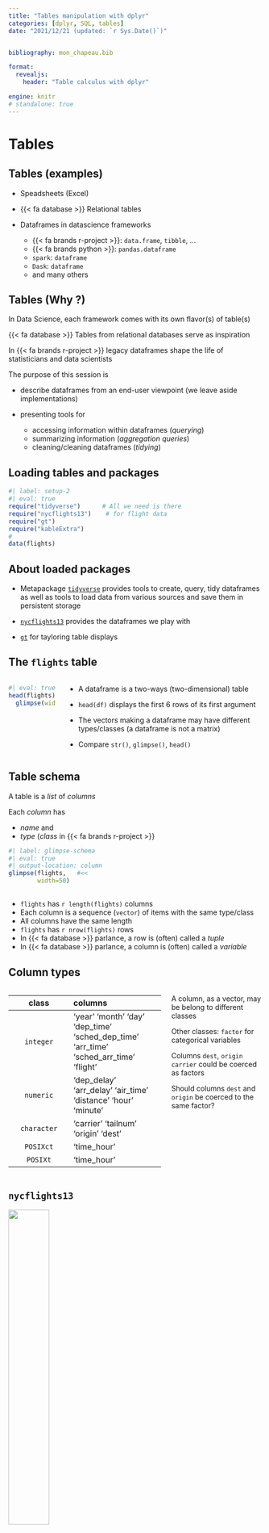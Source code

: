```yaml
---
title: "Tables manipulation with dplyr"
categories: [dplyr, SQL, tables]
date: "2021/12/21 (updated: `r Sys.Date()`)"


bibliography: mon_chapeau.bib

format: 
  revealjs:
    header: "Table calculus with dplyr"

engine: knitr
# standalone: true
---
```








# Tables  {background-color="#1c191c"}




## Tables (examples)

- Speadsheets (Excel)

- {{< fa database >}} Relational tables

- Dataframes in datascience frameworks

  - {{< fa brands r-project >}}: `data.frame`, `tibble`, ...
  - {{< fa brands python >}}: `pandas.dataframe`
  - `spark`: `dataframe`
  - `Dask`: `dataframe`
  - and many others




## Tables (Why ?)

In Data Science, each framework comes with its own flavor(s) of table(s)

{{< fa database >}} Tables from relational databases serve as inspiration

In {{< fa brands r-project >}} legacy dataframes shape the life of statisticians and data scientists

The purpose of this session is

- describe dataframes from an end-user viewpoint (we leave aside implementations)

- presenting tools for
  - accessing information within dataframes (*querying*)
  - summarizing information (*aggregation queries*)
  - cleaning/cleaning dataframes  (*tidying*)





## Loading tables and packages


```r
#| label: setup-2
#| eval: true
require("tidyverse")      # All we need is there
require("nycflights13")    # for flight data
require("gt")
require("kableExtra")
# 
data(flights)
```



## About loaded packages 

- Metapackage [`tidyverse`](https://www.tidyverse.org) provides tools to create, query, tidy dataframes as well as tools to load data from various sources and save them in persistent storage

- [`nycflights13`](https://github.com/tidyverse/nycflights13) provides the dataframes we play with

- [`gt`](https://gt.rstudio.com)  for tayloring table displays



## The `flights` table


::: {.columns}

::: {.column}
```r
#| eval: true
head(flights) |>
  glimpse(width = 30) 
```

:::
::: {.column}

- A dataframe is a two-ways (two-dimensional) table

- `head(df)` displays the first 6 rows of its first argument

- The vectors making a dataframe may have different types/classes (a dataframe is not a matrix)

- Compare `str()`, `glimpse()`, `head()`

:::
::: 



## Table schema



A table is a _list_ of _columns_

Each _column_ has

- _name_ and
- _type_ (_class_ in {{< fa brands r-project >}}


```r
#| label: glimpse-schema
#| eval: true
#| output-location: column
glimpse(flights,   #<<
        width=50)
```




##

- `flights` has `r length(flights)` columns
- Each column is  a sequence (`vector`) of items with the same type/class
- All columns have the same length
- `flights` has `r nrow(flights)` rows
- In {{< fa database >}} parlance, a row is (often) called a _tuple_
- In {{< fa database >}} parlance, a column is (often) called a _variable_



## Column types

::: {.columns}
::: {.column}

| class |  columns |
|:--:|:-----|
| `integer`   |  'year' 'month' 'day' 'dep_time' 'sched_dep_time' 'arr_time' 'sched_arr_time' 'flight'  |
| `numeric`  | 'dep_delay' 'arr_delay' 'air_time' 'distance' 'hour' 'minute'  |
| `character`   |  'carrier' 'tailnum' 'origin' 'dest' |
| `POSIXct`   |  'time_hour' |
| `POSIXt`   |  'time_hour' |


:::
::: {.column}


A column, as a vector, may be belong to different classes

Other classes:  `factor` for categorical variables

Columns `dest`, `origin` `carrier` could be coerced as factors

Should columns `dest`  and `origin` be coerced to the same factor?

:::
::: 







## `nycflights13`


::: {.center}


![](/images/schema-nycflights.png){width="40%"}


:::



## Columns specification


::: {.columns}

::: {.column width="30%"}
```r
as.col_spec(flights)
```
:::

::: {.column}

```r
cols(
  year = col_integer(),
  month = col_integer(),
  day = col_integer(),
  dep_time = col_integer(),
  sched_dep_time = col_integer(),
  dep_delay = col_double(),
  arr_time = col_integer(),
  sched_arr_time = col_integer(),
  arr_delay = col_double(),
  carrier = col_character(),
  flight = col_integer(),
  tailnum = col_character(),
  origin = col_character(),
  dest = col_character(),
  air_time = col_double(),
  distance = col_double(),
  hour = col_double(),
  minute = col_double(),
  time_hour = col_datetime(format = "")
)
```
:::
::: 



##

$\approx$ table schema in relational databases

Column specifications are useful when loading dataframes from structured text files
like `.csv` files

`.csv` files do not contain typing information

File loaders from package `readr` can be tipped about column classes using column specifications



# SQL and Relational algebra with `dplyr` {background-color="#1c191c"}



## {{< fa syringe >}}

- SQL stands for structured/simple Query Language

- A query language elaborated during the 1970's at IBM by E. Codd

- Geared towards exploitation of collections of relational tables

- Less powerful but simpler to use than a programming language

- `dplyr` is a principled {{< fa brands r-project >}}-friendly
implementation of SQL ideas (and other things)

At the core of SQL lies the idea of a table calculus called **relational algebra**



## Relational algebra (basics)

Convention: $R$  is a table with columns $A_1, \ldots, A_k$

::: {.callout-note}

### Projection (picking columns)

$\pi(R, A_1, A_3)$

:::


::: {.callout-note}

### Selection/Filtering (picking rows)

$\sigma(R, {\text{condition}})$

:::

::: {.callout-note}

###  Join (mulitple tables operation)

$\bowtie(R,S, {\text{condition}})$

:::

{{< fa hand-point-right >}} Any operation produces a table

{{< fa hand-point-right >}} The schema of the derived table depends on the operation (but does not depend on the content/value of the operands)


##

Table calculus relies on a small set of basic operations $\pi, \sigma, \bowtie$

Each operation has one or two table **operands** and produce a table

{{< fa exclamation-triangle >}} There is more to SQL than relational algebra


## Projection  $\pi$


$\pi(R, {A_1, A_3})$

A projection  $\pi(\cdot, {A_1, A_3})$ is defined by a set of column names, say $A_1, A_3$

If $R$ has columns with given names, the result is a table with names $A_1, A_3$ and one row per row of $R$

A projection is parametrized by a list of column names




## {{< fa tools >}} Package `dplyr`

::: {.columns}
::: {.column width="30%"}

- [_Tranformation_ chapter in R4DS](https://r4ds.had.co.nz/transform.html)

- [Cheat sheet I](https://github.com/rstudio/cheatsheets/blob/main/data-transformation.pdf)

- [Cheat sheet II](https://www.rstudio.com/wp-content/uploads/2015/02/data-wrangling-cheatsheet.pdf)

:::
::: {.column width="70%"}

```r
#| eval: true
knitr::include_url("https://dplyr.tidyverse.org")
```

[https://dplyr.tidyverse.org](https://dplyr.tidyverse.org)

::: 

:::

##

Base {{< fa brands r-project >}} provides tools to perform relational algebra operations

But:

- Base {{< fa brands r-project >}} does not provide a consistent API

- The lack of a consistent API makes operation chaining tricky



## `dplyr` verbs

Five basic verbs:

- Pick observations/rows by their values (`filter()`)   σ(...) 

- Pick variables by their names (`select()`)     π(...)

- Reorder the rows (`arrange()`)

- Create new variables with functions of existing variables (`mutate()`)

- Collapse many values down to a single summary (`summarise()`)

. . .

And

- `group_by()`  changes the scope of each function from operating on the entire dataset to operating on it group-by-group





## {{< fa umbrella-beach >}} tidyverse

::: {.columns}

::: {.column}
> All verbs work similarly:

> The first argument is a data frame (table).

> The subsequent arguments describe what to do with the data frame, using the variable/column names (without quotes)

> The result is a new data frame (table)

:::

::: {.column}

```r
knitr::include_url("https://www.tidyverse.org")
```

:::
:::




## `dplyr::select()` as a projection operator (π)

$\pi(R, \underbrace{A_1, \ldots, A_3}_{\text{column names}})$

```r
select(R, A1, A3) #<<
```

or,  equivalently

```r
R |> select(A1, A3) #<<
```

{{< fa hand-point-right >}} `|>` is the pipe operator 

{{< fa hat-wizard >}} `x |> f(y, z)` is translated to `f(x, y, z)` and then evaluated

##  `dplyr::select()` 

- Function `select` has a variable number of arguments

- Function `select`  has a variable number of arguments

- Function `select` allows to pick column by names (and much more)

- Note that in the current environment, there are no objects called `A1`, `A3`

- The consistent API allows to use the pipe operator

::: {.callout-caution}

There is also a `select()` function  in base `R`

:::

## Toy tables

::: {.columns}
::: {.column}

```r
#| eval: true
spam <- set.seed(42)

R <-  tibble(A1=seq(2, 10, 2),
             A2=sample(letters, 5),
             A3=seq(from=date("2021-10-21"),
                    to=date("2021-11-20"),
                    by=7),
             D=sample(letters, 5))

S <- tibble(E=c(3,4,6,9, 10),
            F=sample(letters, 5),
            G=seq(from=date("2021-10-21"),
                   to=date("2021-10-21")+4, by=1),
            D=sample(letters,5)
          )
```

:::
::: {.column}

```r
#| eval: true
knitr::kable(R, caption="R")
knitr::kable(S, caption="S")
```

:::
:::



## Projecting toy tables 

::: {.columns}
::: {.column}

```r
#| eval: true
R |> 
  dplyr::select(A2,D) |> 
  knitr::kable(caption="Projecting R")
```

:::
::: {.column}


```r
#| eval: true
R |> 
  dplyr::select(- where(is.character)) |> 
  knitr::kable(caption="Projecting R, all but character columns")
```


:::
::: 







## Projecting `flights` on `origin`  and `dest`




```r
#| label: flights-select
#| output-location: column
#| eval: true
flights |>
  select(origin, dest) |>  #<<
  head()
```

A more readable equivalent of

```r
head(select(flights,
            origin,
            dest),
     10)
```

```.sql
SELECT 
  origin, dest
FROM 
  flights
LIMIT 10;
```









## $\sigma(R, \text{condition})$

- A selection/filtering operation is defined by a condition that can be checked on the rows of tables with convenient schema

- $\sigma(R, \text{condition})$ returns a table with the same schema as $R$

- The resulting table contains the rows/tuples of $R$ that satisfy $\text{condition}$

- $\sigma(R, \text{FALSE})$ returns an empty table with the same schema as $R$






## Chaining filtering and projecting


```r
#| label: toy-filter-project
#| eval: true
#| output-location: column
start <- date("2021-10-27")
end <- start + 21

R |>
#  filter(A2 > "n") |>  #<<
  filter(between(A3, start, end)) |>
  select(A1, A3) #<<
```


::: {.aside}
Filtering dropped one row

Projecting dropped two columns

:::



## Selecting `flights` based on `origin`  and `dest`

and then projecting on `dest, time_hour, carrier`



```r
#| label: flights-filter-select
#| output-location: column
#| eval: true
flights |>
  filter(dest %in% c('ATL', 'LAX'), #<<
         origin == 'JFK') |>
  select(dest, time_hour, carrier) |> #<<
  head()
```

In SQL ({{< fa database >}} parlance:

```.sql
SELECT 
  dest, time_hour, carrier
FROM 
  flights
WHERE 
  dest IN ('ATL', 'LAX') AND
  origin = 'JFK'
LIMIT 6
```






## Logical operations


- `filter(R, condition_1, condition_2)` is meant to return the rows of `R` that satisfy `condition_1` **and** `condition_2`

- `filter(R, condition_1 & condition_2)` is an equivalent formulation

- `filter(R, condition_1 | condition_2)` is meant to return the rows of `R` that satisfy `condition_1` **or** `condition_2` (possibly both)

- `filter(R, xor(condition_1,condition_2))` is meant to return the rows of `R` that satisfy **either** `condition_1` **or** `condition_2` (just one of them)

- `filter(R, ! condition_1)` is meant to return the rows of `R` that **do not** satisfy  `condition_1`



<!-- ## Overview of set and boolean operations


![](/images/transform-logical.png)
 -->


## {{< fa skull-crossbones >}} Missing values!

Numerical column `dep_time` contains many `NA's` (missing values)

```r
#| eval: true
# flights |> pull(dep_time) |> summary()
summary(flights$dep_time)
```

{{< fa hand-point-right >}} Missing values (`NA` and variants) should
be handled with care

```r
#| eval: true
NA & TRUE
NA | TRUE
```



## Truth tables for three-valued logic

::: {.columns}
::: {.column}

{{< fa exclamation-triangle >}} {{< fa brands r-project >}} uses _three-valued logic_

{{< fa hand-point-right >}} Generate complete truth tables for `and, or, xor`

```r
#| echo: true
v <- c(TRUE, FALSE, NA) # truth values

list_tt <- map(c(`&`, `|`, xor),  #<<
               ~ outer(v, v, .x)) #<<

for (i in seq_along(list_tt)){
  colnames(list_tt[[i]]) <- v
  rownames(list_tt[[i]]) <- v
}

names(list_tt) <- c('& AND',
                    '| OR',
                    'XOR')
```
:::

::: {.column}
```r

for (i in 1:3){
print(
  kbl(list_tt[[i]], caption=names(list_tt[i])) |>
  kable_minimal(position = "left", full_width= FALSE) |>
  column_spec(1, bold = T, background = "lightgray") |>
  row_spec(0, bold = T, background = "lightgray")
)
  cat('<br>\n\n<!-- -->\n\n')
}

```

:::
::: 

## Truth tables 

|  <div style="width:80px">`and`</div> | <div style="width:80px">`TRUE`</div>  | <div style="width:80px">`FALSE`</div> |<div style="width:80px">`NA`</div>    |
|:--|:--|:--|:--|
|**`TRUE`**  |TRUE  |FALSE |NA    |
|**`FALSE`** |FALSE |FALSE |FALSE |
|**`NA`**    |NA    |FALSE |NA    |

<br>

|  <div style="width:80px">`or`</div> | <div style="width:80px">`TRUE`</div>  | <div style="width:80px">`FALSE`</div> |<div style="width:80px">`NA`</div>    |
|:--|:-|:--|:-|
|**`TRUE`**  |TRUE |TRUE  |TRUE |
|**`FALSE`** |TRUE |FALSE |NA   |
|**`NA`**    |TRUE |NA    |NA   |

<br>

|  <div style="width:80px">`xor`</div> | <div style="width:80px">`TRUE`</div>  | <div style="width:80px">`FALSE`</div> |<div style="width:80px">`NA`</div>    |
|:--|:--|:--|:--|
|**`TRUE`** |FALSE |TRUE  |NA |
|**`FALSE`** |TRUE  |FALSE |NA |
|**`NA`**   |NA    |NA    |NA |





## `slice()`: choosing rows based on location

::: {.columns}
::: {.column}

In base {{< fa brands r-project >}} dataframe cells can be addressed by
indices

`flights[5000:5010,seq(1, 19, by=5)]` returns rows `5000:5010` and columns
`1, 6, 11` from dataframe `flights`

This can be done in a (verbose) `dplyr` way using `slice()` and `select()`

:::
::: {.column}

```r
flights |>
  slice(5001:5005) |>  #<<
  select(seq(1, 19, by=5))
```

:::
::: 


{{< fa hand-point-right >}} combined with aggregation (`group_by()`) variants of `slice_` may be used 
to perform *windowing* operations

{{< fa hand-point-right >}} Useful variant `slice_sample()`




# Joins : multi-table queries   {background-color="#1c191c"}


##

::: {.callout-note}

$\bowtie(R,S, {\text{condition}})$

stands for

> join rows/tuples of $R$ and rows/tuples of $S$  that satisfy $\text{condition}$

:::




## `nycflights` tables

::: {.columns}
::: {.column}
The `nycflights13` package  offers five related tables:

- _Fact_ tables:
  - `flights`
  - `weather`  (hourly weather conditions at different locations)

- _Dimension_ tables:
  - `airports`  (airports full names, location, ...)
  - `planes`    (model, manufacturer, year, ...)
  - `airlines`  (full names)

This is an instance of a [Star Schema](https://en.wikipedia.org/wiki/Star_schema)

:::

::: {.column}
![](/images/schema-nycflights.png)

:::
::: 




## About *Star schemas*

- Fact tables record measurements for a specific event

- Fact tables generally consist of numeric values, and foreign keys to dimensional data where descriptive information is kept

- Dimension tables record informations about entities involved in events recorded in Fact tables

::: {.aside}

From [Wikipedia](https://en.wikipedia.org/wiki/Star_schema)]

:::



## {{< fa wind >}} weather conditions



```r
#| eval: true
#| output-location: column
weather |>
  glimpse(width = 50)
```



## Connecting `flights`  and `weather`


We want to complement information in `flights` using data `weather`

Motivation: we would like to relate delays (`arr_delay`) and weather conditions

- can we explain (justify) delays using weather data?

- can we predict delays using weather data?



## {{< fa plane-departure >}} ⋈  {{< fa wind >}}



For each flight (row in `flights`)

- `year`, `month`, `day`, `hour` (computed from `time_hour`) indicate
the approaximate time of departure

- `origin` indicates the airport where the plane takes off

Each row of `weather` contains corresponding information

{{< fa hand-point-right >}} for each row of `flights` we look for rows of `weather`
with matching values in `year`, `month`, `day`, `hour`  and `origin`

{{< fa hand-point-right >}} NATURAL INNER JOIN between the tables



## `inner_join`: natural join



```r
#| label: flights-weather
#| output-location: column
#| eval: true
f_w <- flights |>
  inner_join(weather) #<<

f_w |> 
  select(seq(1, 
             ncol(f_w),
             by=2)) |> 
  glimpse(width=50)
```







## Join schema


```r

f_w |>
  glimpse(width=50)
```


##

The schema of the result is the union of the schemas of the operands

A tuple from `flights` matches a tuple from `weather` if the tuple have the same values in the common columns:

```r
#| eval: true
#| echo: false
names(f_w)
```



## Which columns are used when joining tables $R$ and $S$?

- _default behavior_ of `inner_join`: all columns shared by  $R$ and $S$. Common columns  have the same name
in both schema. They are expected to have the same class

- _manual definition_: in many settings, we  want to overrule the default behavior. We specify
manually which column from $R$ should match which column from $S$



## Natural join of  `flights`  and `weather`:

```r
#| eval: true
common_names <- base::intersect(names(weather),
                                names(flights))

setequal(
  inner_join(flights, weather),
  inner_join(flights,
             weather,
             by=common_names)
)
```



## {{< fa brain >}} Are you surprised by the next chunk?

```r
#| eval: true
dtu  <- inner_join(flights,
           weather,
           by=c("year", "month", "day", "origin", "hour"))

dtv <- inner_join(flights,
           weather,
           by=c("origin", "time_hour"))

# setequal(dtu, dtv)
```

Recall that columns `year`, `month` `day` `hour` can be computed from  `time_hour`

```r
#| eval: true
flights |>
  filter(year!=year(time_hour) |
         month!=month(time_hour) |
         day!=day(time_hour) |
         hour!=hour(time_hour)) |>
  nrow()
```

## The two results do not have the same schema!

```r
#| eval: true
setdiff(colnames(dtv), colnames(dtu))
setdiff(colnames(dtu), colnames(dtv))
```


## Fixing

```r
#| eval: true
dtu  <- inner_join(flights,
           weather,
           by=c("year", "month", "day", "origin", "hour"),
           suffix= c("", ".y")) |>  #<<
           select(-ends_with(".y"))  #<<

dtv <- inner_join(flights,
           weather,
           by=c("origin", "time_hour"),
           suffix= c("", ".y")) |>  #<<
           select(-ends_with(".y"))  #<<

setequal(dtu, dtv)
```



## About `inner_join`

::: {.columns}
::: {.column}

```.r
inner_join(
  x, y,
  by = NULL,      #<<
  copy = FALSE,
  suffix = c(".x", ".y"), #<<
  ...,
  keep = FALSE,  #<<
  na_matches = "na")  #<<
```

:::
::: {.column}
- `by`:
  - `by=c("A1", "A3", "A7")` row `r` from `R` and `s` from `S` match if `r.A1 == s.A1`,
  `r.A3 == s.A3`,   `r.A7 == s.A7`
  - `by=c("A1"="B", "A3"="C", "A7"="D")` row `r` from `R` and `s` from `S` match if `r.A1 == s.B`,
  `r.A3 == s.C`,   `r.A7 == s.D`

- `suffix`: If there are non-joined duplicate variables in `x` and `y`, these suffixes will be added to the output to disambiguate them.

- `keep`: Should the join keys from _both_ `x` and `y` be preserved in the output?

- `na_matches`: Should NA and NaN values match one another?

::: {.aside}
From online documentation

:::

:::
::: 






## Join flavors

Different flavors of `join` can be used to join one table to columns from another, matching values with the rows that they correspond to

Each join retains a different combination of values from the tables

. . .

- `left_join(x, y, by = NULL, suffix = c(".x", ".y"), ...)` Join matching values from `y` to `x`.
Retain all rows of `x` padding missing values from `y` by `NA`

- `semi_join` ...

- `anti_join` ...





## Toy examples : `inner_join`  {.smaller}

::: {.columns}
::: {.column width="40%"}

```r
#| eval: true
R |> kable(caption="R")
S |> kable(caption="S")
```
:::

::: {.column}

```r
#| eval: true
kable <- knitr::kable
inner_join(S, R, by=c("E"="A1")) |> 
  kable(caption='inner_join(S, R, by=c("E"="A1"))')
```

:::
:::





## Toy examples : `left_join`  {.smaller}

::: {.columns}
::: {.column width="30%"}

```r
#| eval: true
<<zetoytables>>
```

:::

::: {.column}

```r
#| eval: true
left_join(S, R, by=c("E"="A1")) |> 
  kable(caption='left_join(S, R, by=c("E"="A1"))')
```

:::
:::



## Toy examples : `semi_join` `anti_join`  {.smaller}

::: {.columns}
::: {.column width="40%"}

```r
#| eval: true
<<zetoytables>>
```

:::


::: {.column}

```r
#| eval: true
semi_join(S, R, by=c("E"="A1")) |> kable(caption='semi_join(S, R, by=c("E"="A1"))')
```

<br><br>

```r
#| eval: true
anti_join(S, R, by=c("E"="A1")) |> kable(caption='anti_join(S, R, by=c("E"="A1"))')
```

:::
::: 




## Conditional/ $\theta$ -join

In relational databases, joins are not restricted to _natural joins_

. . .

$$U \leftarrow R \bowtie_{\theta} S$$

reads as

$$\begin{array}{rl}
T & \leftarrow R \times S\\
U & \leftarrow \sigma(T, \theta)\end{array}$$

where

- $R \times S$ is the _cartesian product_ of $R$ and $S$

- $\theta$ is a boolean expression that can be evaluated on any tuple of $R \times S$



## Do we need conditional/ $\theta$ -joins?

::: {.callout-note}

{{< fa hand-point-right >}}: We can implement $\theta$/conditional-joins by pipelining a cross product and a filtering

:::

. . .

::: {.callout-caution}

{{< fa skull-crossbones >}}: Cross products are costly:

+ $\#\text{rows}(R \times S) = \#\text{rows}(R) \times \#\text{rows}(S)$
+ $\#\text{cols}(R \times S) = \#\text{cols}(R) + \#\text{cols}(S)$

:::

## Do we need conditional/ $\theta$ -joins? 

::: {.callout-note}

{{< fa database >}}: RDBMS use query planning and optimization, indexing to circumvent the cross product bottleneck (when possible)

:::

. . .

::: {.callout-tip}

{{< fa brands r-project >}}: if we need to perform a $\theta$-join

  + outsource it to a RDBMS, or
  + design an ad hoc pipeline

:::


::: {.aside}

[About conditional join](https://www.r-bloggers.com/2018/02/in-between-a-rock-and-a-conditional-join/)

:::




## A conditional join between `flights` and `weather`

- The natural join between `flights` and `weather` we implemented can be regarded as an ad hoc conditional join between normalized versions of `weather` and `flights` {{< fa lightbulb >}}


- Table `flights` and `weather` are redundant: `year`, `month`, `day`, `hour` can be computed from `time_hour`


- Assume `flights` and `weather` are trimmed so as to become irredundant



- The conditional join is then based on _truncations_ of variables `time_hour`

```.sql
SELECT 
  *
FROM 
  flights AS f, weather AS w
WHERE 
  date_trunc('hour', f.time_hour) = date_trunc('hour', w.time_hour)
```

- Adding redundant columns to `flights` and `weather` allows us to transform
a tricky conditional join into a simple natural join {{< fa champagne-glass >}}


::: {.aside}

[PostgreSQL documentation](https://www.postgresql.org/docs/14/index.html)

:::


# Creating new columns  {background-color="#1c191c"}


## 

Creation of new columns may happen

- on the fly

- when altering (enriching) the schema of a table

In databases, creation of new columns may be the result of a query or be the result of altering a table schema with `ALTER TABLE ADD COLUMN ...`

In `tidyverse()` we use verbs `mutate`  or `add_column` to add columns to the input table



## `mutate`

::: {.columns}
::: {.column}

```r
mutate(   #<<
  .data,
  new_col= expression, #<<
  ...,   #<<
  .keep = c("all", "used", "unused", "none"),
  .before = NULL,
  .after = NULL
)
```

:::
::: {.column}

`.data`: the input data frame

`new_col= expression`:

-  `new_col` is the name of a new column

-  `expression` is evaluated on each row of `.data` or it is a vector of length `1`

- `all` is the default behavior, retains all columns from `.data`


:::
::: 





## Creating a categorical column to spot large delays



```r
#| eval: true
#| output-location: column
breaks_delay <- with(flights,
  c(min(arr_delay, na.rm=TRUE),
    0, 30,
    max(arr_delay, na.rm=TRUE))
)

level_delay <- c("None",
                 "Moderate",
                 "Large")

flights |>
  mutate(large_delay = cut(
    arr_delay,  #<<
    breaks=breaks_delay, #<<
    labels=level_delay,  #<<
    ordered_result=TRUE)) |>   #<<
  select(large_delay, arr_delay) |>
  sample_n(5)
```




##

```r
#| eval: true
#| output-location: column
flights |>
  mutate(foo = if_else(arr_time > sched_arr_time,        #<<
                              arr_time - sched_arr_time,
                              0L,
                              missing = NA_integer_)) |>
  group_by( (foo >0) & abs(foo - arr_delay)  > 100) |>
  summarise(N=n())

```




## Changing the class of a column



```r
#| eval: true
#| output-location: column
flights |>
  mutate(large_delay = cut(arr_delay,  #<<
    breaks=breaks_delay,
    labels=level_delay,
    ordered_result=TRUE),
    origin = as.factor(origin), #<<
    dest = as.factor(dest)    #<<
  ) |>
  select(large_delay,
    arr_delay,
    origin,
    dest) |>
  sample_n(5)
```





# Tidy tables  {background-color="#1c191c"}




## Tidying tables is part of data cleaning   {.smaller }

> A (tidy) dataset is a collection of values, usually either numbers (if quantitative) or strings (if qualitative)

> Values are organised in two ways

> Every value belongs to a _variable_ and an _observation_

> A _variable_ contains all values that measure the same underlying attribute (like height, temperature, duration) across _units_

> An _observation_ contains all values measured on the same _unit_ (like a person, or a day, or a race) across attributes

> The principles of tidy data are tied to those of relational databases and Codd's relational algebra


::: {.aside}

[ {{< fa book >}} The tidy data paper](https://vita.had.co.nz/papers/tidy-data.html)

:::

##   {.smaller}



::: {.callout-important title="Codd's Principles"}


1. Information is represented logically in *tables*
2. Data must be *logically accessible* by table, primary key, and column.
3. *Null* values must be uniformly treated as “missing information,” not as empty strings, blanks, or zeros.
4. Metadata (data about the database) must be stored in the database just as regular data is
5. A single language must be able to define data, views, integrity
constraints, *authorization*, *transactions*, and data manipulation
1. *Views* must show the updates of their *base tables* and vice versa
2. A single operation must be available to do each of the following
operations: retrieve data, insert data, update data, or delete data
1. Batch and end-user operations are *logically separate* from physical
storage and access methods
1. Batch and end-user operations can change the database schema without having to recreate it or the applications built upon it
2.  *Integrity* constraints must be available and stored in the metadata, not in
an application program
1.  The data manipulation language of the relational system should not care
where or how the physical data is distributed and should not require
alteration if the physical data is centralized or distributed
1.  Any *row processing* done in the system must obey the same *integrity rules* and *constraints* that set-processing operations do

:::




## {{< fa bullhorn >}}

{{< fa hand-point-right >}} `dplyr` functions expect and return _tidy_ tables

In a _tidy_ table

- Each variable is a column

- Each observation is a row

- Every cell is a single value


::: {.aside}
[{{< fa book >}} The tidy data paper](https://vita.had.co.nz/papers/tidy-data.html)]
:::

##

{{< fa hand-point-right >}} In order to tell whether a table is tidy, we need to know what is the _population_ under investigation,
what are the observations/individuals, which measures are performed on each individual, ...



## Untidy data

> Column headers are values, not variable names.

> Multiple variables are stored in one column.

> Variables are stored in both rows and columns.

> Multiple types of observational units are stored in the same table.

> A single observational unit is stored in multiple tables.

> ...


{{< fa tools >}} 



## Functions from `tidyr::...`

- `pivot_wider` and `pivot_longer`

- `separate` and  `unite`

- Handling missing values with `complete`, `fill`, ...

- ...

[`tidyr` website](https://tidyr.tidyverse.org)




## Pivot longer

::: {.columns}
::: {.column}

> `pivot_longer()` is commonly needed to tidy wild-caught datasets as they often optimise for ease of data entry or ease of comparison rather than ease of analysis.


```r
messy <- tibble::tribble(
~row, ~a, ~b, ~c,
"A", 1, 4, 7,
"B", 2, 5, 8,
"C", 3, 6, 9,
)

messy |> kable()
```

:::
::: {.column}

```r
messy |> pivot_longer(
  cols=c(-row),  #<<
  names_to = "name",
  values_to = "value",
)  |> kable()
```

:::
::: 

::: {.aside}

> `pivot_longer()` makes datasets longer by increasing the number of rows and decreasing the number of columns. I don’t believe it makes sense to describe a dataset as being in “long form”. Length is a relative term, and you can only say (e.g.) that dataset A is longer than dataset B.

:::

## Pivot wider

::: {.columns}
::: {.column}

```.r
pivot_wider(  #<<
  data,
  id_cols = NULL, #<<
  names_from = name, #<<
  names_prefix = "",
  values_from = value, #<<
  ...
)
```
{{< fa hand-point-right >}} some optional arguments are missing

:::
::: {.column}

When reporting, we often use `pivot_wider` (explicitely or implicitely)
to make results more readable, possibly to conform to a tradition

- Life tables in demography and actuarial science
- Longitudinal data
- See slide [How many flights per day of week per departure airport?](#aggregate-pivot-wider)

:::
::: 


# Aggregations  {background-color="#1c191c"}



## How many flights per carrier?



```r
#| eval: true
#| output-location: column
flights |>
  group_by(carrier) |>  #<<
  summarise(count=n()) |>  #<<
  arrange(desc(count))
```

```.sql
--| eval: false
SELECT 
  carrier, COUNT(*) AS n
FROM 
  flights
GROUP BY 
  carrier
ORDER BY 
  n DESCENDING
```


## How many flights per day of week per departure airport?  {.smaller}

```r
#| eval: true
#| output-location: column
#| warning: false
#| message: false
flights |>
  group_by(origin,  wday(time_hour, abbr=T, label=T)) |>  #<<
  summarise(count=n(), .groups="drop") |>       #<<
  rename(day_of_week=`wday(time_hour, abbr = T, label = T)`) |>
  pivot_wider(  #<<
    id_cols="origin",   #<<
    names_from="day_of_week", #<<
    values_from="count") |>  #<<
  kable(caption="Departures per day")
```




# Window queries  {background-color="#1c191c"}



## Window queries 

TODO



## Partitionning and Ordering


TODO



## Sliding windows and package `slider`

TODO




# Pipelines/chaining operations {background-color="#1c191c"}



## `|>`, `%>%` and other pipes  {.smaller}

- All `dplyr` functions take a table as the first argument

- Rather than forcing the user to either save intermediate objects or nest functions, `dplyr` provides the `|>` operator from `magrittr`

- `x |> f(y)` turns into `f(x, y)`

- The result from one step is  _piped_ into the next step

- Use `|>`  to rewrite multiple operations that you can read left-to-right/top-to-bottom

```r
g(f(x, y), z)

x |>
  f(y) |>
  g(z)
```

::: {.aside}

From [dplyr vignette](https://dplyr.tidyverse.org/articles/dplyr.html)

:::




## Magrittr `%>%`

::: {.columns}
::: {.column}

- `%>%` is not tied to `dplyr`
- `%>%` can be used with packages from `tidyverse`
- `%>%` can be used outside `tidyverse` that is with functions which take a table (or something else) as a second, third or keyword argument

{{< fa magic >}} Use pronoun `.` to denote the LHS of the pipe expression

:::

::: {.column}

Second argument of `g` has the same type as the result of `f`

```r
g(z, f(x, y))

x %>%
  f(y) %>%
  g(z, .)   #<<
```

`x %>% f(y)` is a shorthand for `x %>% f(., y)`

:::
::: 





## Standard pipe `|>` (version > 4.)

As of version 4.1 (2021), base {{< fa brands r-project >}} offers a pipe operator denoted by `|>`

::: {.columns}
::: {.column}

`x |> f(y)` turns into `f(x, y)`


```r
g(f(x, y), z)

x |>
  f(y) |>
  g(z)
```
:::
::: {.column}

{{< fa hand-point-right >}} the standard pipe `|>` has no pronoun/placeholder to denote the LHS of the pipe expression

The roundabout consists in using another new construct `\(x)`

```.r
g(z, w)

x |>
  (\(x) g(z, w=x))()
```

```r
#| eval: true
"une" |>
  (\(x) str_c("ceci n'est pas", x, sep=" "))() |>
  str_c("pipe", sep=" ") |>
  cat()
```
:::
::: 


::: {.aside}

See [Blog on the new standard pipe](https://www.r-bloggers.com/2021/05/the-new-r-pipe/)]

:::

## Other pipes

`Magrittr` offers several variants of `|>`

- Tee operator `%T>%`
- Assignement pipe `%<>%`
- Exposition operator `%$%`
- ...  

See [pipes for beginners](https://www.r-bloggers.com/2017/12/pipes-in-r-tutorial-for-beginners/)


{{< fa exclamation-triangle >}} Base {{< fa brands r-project >}}  has a `pipe()` function  to manipulate connections (Files, URLs, ...)



## {{< fa book-reader >}} References

- [R for Data Science](https://r4ds.had.co.nz)
  + [Data transformation](https://r4ds.had.co.nz/transform.html)
- Rstudio cheat sheets
  + [dplyr](https://www.rstudio.com/resources/cheatsheets/)
  + [tidyr](https://www.rstudio.com/resources/cheatsheets/)
  + [datatable](https://www.rstudio.com/resources/cheatsheets/)
  + [readr](https://www.rstudio.com/resources/cheatsheets/)










# The End   {background-color="#1c191c"}
